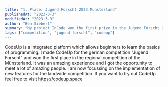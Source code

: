 ```yaml
---
title: "1. Place: Jugend Forscht 2023 Münsterland"
publishedAt: "2023-3-3"
modifiedAt: "2023-3-3"
author: "Ben Siebert"
summary: "My project InCode won the first prize in the Jugend Forscht 2022 NRW..."
tags: ["competition", "jugend forscht", "codeup"]
---
```


CodeUp is a integrated platform which allows beginners to learn the basics of programming.
I made CodeUp for the german competition "Jugend Forscht" and won the first place in the regional competition of the Münsterland.
It was an amazing experience and I got the opportunity to meet a lot of amazing people.
I am now focussing on the implementation of new features for the landwide competition.
If you want to try out CodeUp feel free to visit https://codeup.space